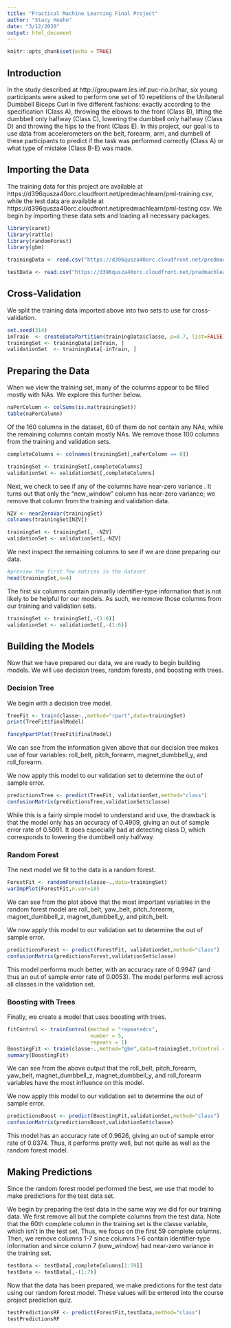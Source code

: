 ---
title: "Practical Machine Learning Final Project"
author: "Stacy Hoehn"
date: "3/12/2020"
output: html_document
---

```{r setup, include=FALSE}
knitr::opts_chunk$set(echo = TRUE)
```

## Introduction

In the study described at http://groupware.les.inf.puc-rio.br/har, six young participants were asked to perform one set of 10 repetitions of the Unilateral Dumbbell Biceps Curl in five different fashions: exactly according to the specification (Class A), throwing the elbows to the front (Class B), lifting the dumbbell only halfway (Class C), lowering the dumbbell only halfway (Class D) and throwing the hips to the front (Class E). In this project, our goal is to use data from accelerometers on the belt, forearm, arm, and dumbell of these participants to predict if the task was performed correctly (Class A) or what type of mistake (Class B-E) was made. 


## Importing the Data

The training data for this project are available at 
https://d396qusza40orc.cloudfront.net/predmachlearn/pml-training.csv, while the test data are available at 
https://d396qusza40orc.cloudfront.net/predmachlearn/pml-testing.csv.  We begin by importing these data sets and loading all necessary packages.


```{r,warning=FALSE,message=FALSE}
library(caret)
library(rattle)
library(randomForest)
library(gbm)

trainingData <- read.csv("https://d396qusza40orc.cloudfront.net/predmachlearn/pml-training.csv",header=T,na.strings=c("", "NA"))

testData <- read.csv("https://d396qusza40orc.cloudfront.net/predmachlearn/pml-testing.csv",header=T,na.strings=c("", "NA"))
```

## Cross-Validation

We split the training data imported above into two sets to use for cross-validation.  

```{r}
set.seed(314)
inTrain  <- createDataPartition(trainingData$classe, p=0.7, list=FALSE)
trainingSet <- trainingData[inTrain, ]
validationSet  <- trainingData[-inTrain, ]
```

## Preparing the Data

When we view the training set, many of the columns appear to be filled mostly with NAs. We explore this further below. 

```{r}
naPerColumn <- colSums(is.na(trainingSet))
table(naPerColumn)
```

Of the 160 columns in the dataset, 60 of them do not contain any NAs, while the remaining columns contain mostly NAs.   We remove those 100 columns from the training and validation sets.

```{r}
completeColumns <- colnames(trainingSet[,naPerColumn == 0])

trainingSet <- trainingSet[,completeColumns]
validationSet <- validationSet[,completeColumns]
```

Next, we check to see if any of the columns have near-zero variance . It turns out that only the "new_window" column has near-zero variance; we remove that column from the training and validation data.
```{r}
NZV <- nearZeroVar(trainingSet)
colnames(trainingSet[NZV])

trainingSet <- trainingSet[, -NZV]
validationSet <- validationSet[,-NZV]
```

We next inspect the remaining columns to see if we are done preparing our data. 

```{r}
#preview the first few entries in the dataset
head(trainingSet,n=4)
```

The first six columns contain primarily identifier-type information that is not likely to be helpful for our models.  As such, we remove those columns from our training and validation sets.

```{r}
trainingSet <- trainingSet[,-(1:6)]
validationSet <- validationSet[,-(1:6)]
```

## Building the Models

Now that we have prepared our data, we are ready to begin building models.   We will use decision trees, random forests, and boosting with trees.

### Decision Tree

We begin with a decision tree model.

```{r}
TreeFit <- train(classe~.,method="rpart",data=trainingSet)
print(TreeFit$finalModel)

fancyRpartPlot(TreeFit$finalModel)
```

We can see from the information given above that our decision tree makes use of four variables: roll_belt, pitch_forearm, magnet_dumbbell_y, and roll_forearm. 

We now apply this model to our validation set to determine the out of sample error.

```{r}
predictionsTree <- predict(TreeFit, validationSet,method="class")
confusionMatrix(predictionsTree,validationSet$classe)
```

While this is a fairly simple model to understand and use, the drawback is that the model only has an accuracy of 0.4909, giving an out of sample error rate of 0.5091. It does especially bad at detecting class D, which corresponds to lowering the dumbbell only halfway. 

### Random Forest

The next model we fit to the data is a random forest.

```{r}
ForestFit <- randomForest(classe~.,data=trainingSet)
varImpPlot(ForestFit,n.var=10)
```

We can see from the plot above that the most important variables in the random forest model are roll_belt, yaw_belt, pitch_forearm, magnet_dumbbell_z, magnet_dumbbell_y, and pitch_belt.  

We now apply this model to our validation set to determine the out of sample error.

```{r}
predictionsForest <- predict(ForestFit, validationSet,method="class")
confusionMatrix(predictionsForest,validationSet$classe)
```

This model performs much better, with an accuracy rate of 0.9947 (and thus an out of sample error rate of 0.0053). The model performs well across all classes in the validation set. 

### Boosting with Trees 

Finally, we create a model that uses boosting with trees.

```{r}
fitControl <- trainControl(method = "repeatedcv",
                           number = 5,
                           repeats = 1)
BoostingFit <- train(classe~.,method="gbm",data=trainingSet,trControl = fitControl,verbose=FALSE)
summary(BoostingFit)
```

We can see from the above output that the roll_belt,  pitch_forearm, yaw_belt, magnet_dumbbell_z, magnet_dumbbell_y, and roll_forearm variables have the most influence on this model. 

We now apply this model to our validation set to determine the out of sample error.

```{r}
predictionsBoost <- predict(BoostingFit,validationSet,method="class")
confusionMatrix(predictionsBoost,validationSet$classe)
```

This model has an accuracy rate of 0.9626, giving an out of sample error rate of 0.0374.   Thus, it performs pretty well, but not quite as well as the random forest model.

## Making Predictions

Since the random forest model performed the best, we use that model to make predictions for the test data set.   

We begin by preparing the test data in the same way we did for our training data. We first remove all but the complete columns from the test data. Note that the 60th complete column in the training set is the classe variable, which isn't in the test set.  Thus, we  focus on the first 59 complete columns. Then, we  remove columns 1-7 since columns 1-6 contain identifier-type information and since column 7 (new_window) had near-zero variance in the training set.  

```{r}

testData <- testData[,completeColumns[1:59]]
testData <- testData[,-(1:7)]
```

Now that the data has been prepared, we make predictions for the test data using our random forest model.  These values will be entered into the course project prediction quiz.

```{r}
testPredictionsRF <- predict(ForestFit,testData,method="class")
testPredictionsRF
```

